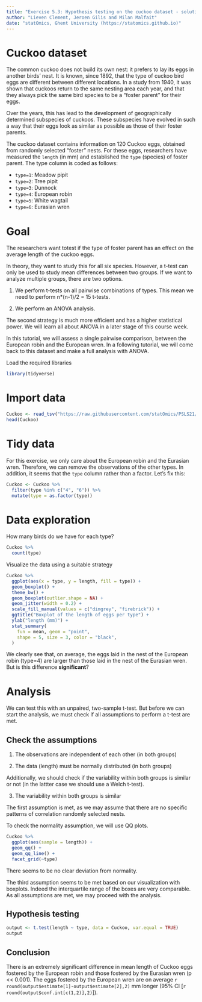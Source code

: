 ```yaml
---
title: "Exercise 5.3: Hypothesis testing on the cuckoo dataset - solution"
author: "Lieven Clement, Jeroen Gilis and Milan Malfait"
date: "statOmics, Ghent University (https://statomics.github.io)"
---
```


# Cuckoo dataset

The common cuckoo does not build its own nest: it prefers
to lay its eggs in another birds' nest. It is known, since 1892,
that the type of cuckoo bird eggs are different between different
locations. In a study from 1940, it was shown that cuckoos return
to the same nesting area each year, and that they always pick
the same bird species to be a "foster parent" for their eggs.

Over the years, this has lead to the development of geographically
determined subspecies of cuckoos. These subspecies have evolved in
such a way that their eggs look as similar as possible as those
of their foster parents.

The cuckoo dataset contains information on 120 Cuckoo eggs,
obtained from randomly selected "foster" nests.
For these eggs, researchers have measured the `length` (in mm)
and established the `type` (species) of foster parent.
The type column is coded as follows:

- `type=1`: Meadow pipit
- `type=2`: Tree pipit
- `type=3`: Dunnock
- `type=4`: European robin
- `type=5`: White wagtail
- `type=6`: Eurasian wren

# Goal

The researchers want totest if the type of foster parent
has an effect on the average length of the cuckoo eggs.

In theory, they want to study this for all six species.
However, a t-test can only be used to study mean differences
between two groups. If we want to analyze multiple groups, there
are two options.

1. We perform t-tests on all pairwise combinations of types.
This mean we need to perform n*(n-1)/2 = 15 t-tests.

2. We perform an ANOVA analysis.

The second strategy is much more efficient and has a higher
statistical power. We will learn all about ANOVA in a later
stage of this course week.

In this tutorial, we will assess a single pairwise comparison,
between the European robin and the European wren. In a following
tutorial, we will come back to this dataset and make a full
analysis with ANOVA.

Load the required libraries

```r
library(tidyverse)
```

# Import data

```r
Cuckoo <- read_tsv("https://raw.githubusercontent.com/statOmics/PSLS21/data/Cuckoo.txt")
head(Cuckoo)
```

# Tidy data

For this exercise, we only care about the European robin
and the Eurasian wren. Therefore, we can remove the observations
of the other types. In addition, it seems that the `type`
column rather than a factor. Let's fix this:

```r
Cuckoo <- Cuckoo %>%
  filter(type %in% c("4", "6")) %>%
  mutate(type = as.factor(type))
```

# Data exploration

How many birds do we have for each type?

```r
Cuckoo %>%
  count(type)
```

Visualize the data using a suitable strategy

```r
Cuckoo %>%
  ggplot(aes(x = type, y = length, fill = type)) +
  geom_boxplot() +
  theme_bw() +
  geom_boxplot(outlier.shape = NA) +
  geom_jitter(width = 0.2) +
  scale_fill_manual(values = c("dimgrey", "firebrick")) +
  ggtitle("Boxplot of the length of eggs per type") +
  ylab("length (mm)") +
  stat_summary(
    fun = mean, geom = "point",
    shape = 5, size = 3, color = "black",
  )
```

We clearly see that, on average, the eggs laid in the
nest of the European robin (type=4) are larger than those
laid in the nest of the Eurasian wren. But is this difference **significant**?

# Analysis

We can test this with an unpaired, two-sample t-test.
But before we can start the analysis, we must check if
all assumptions to perform a t-test are met.

## Check the assumptions

1. The observations are independent of each other (in both groups)

2. The data (length) must be normally distributed (in both groups)

Additionally, we should check if the variability within both
groups is similar or not (in the lattter case we should use
a Welch t-test).

3. The variability within both groups is similar

The first assumption is met, as we may assume that there are no
specific patterns of correlation randomly selected nests.

To check the normality assumption, we will use QQ plots.

```r
Cuckoo %>%
  ggplot(aes(sample = length)) +
  geom_qq() +
  geom_qq_line() +
  facet_grid(~type)
```

There seems to be no clear deviation from normality.

The third assumption seems to be met based on our
visualization with boxplots. Indeed the interquartile range of the boxes are very comparable. As all assumptions are met, we may proceed with the analysis.

## Hypothesis testing

```r
output <- t.test(length ~ type, data = Cuckoo, var.equal = TRUE)
output
```

## Conclusion

There is an extremely significant difference in mean
length of Cuckoo eggs fostered by the European robin and those fostered by the Eurasian wren  (p << 0.001). The eggs
fostered by the European wren are on average
`r round(output$estimate[1]-output$estimate[2],2)` mm longer
(95% CI [`r round(output$conf.int[c(1,2)],2)`]).
